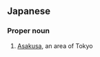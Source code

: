 ==Japanese==
{{ja-kanjitab|あさ|くさ}}

===Proper noun===
{{ja-pos|あさくさ|proper}}

# [[Asakusa]], an area of Tokyo